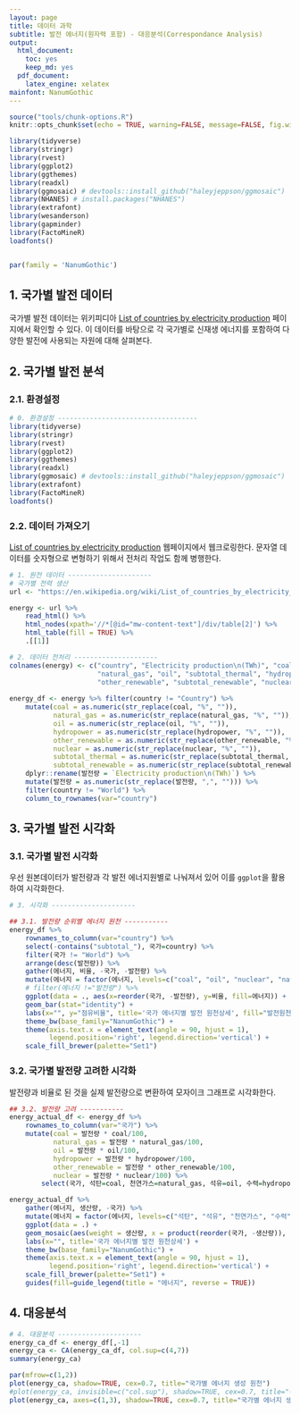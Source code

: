 ```yaml
---
layout: page
title: 데이터 과학
subtitle: 발전 에너지(원자력 포함) - 대응분석(Correspondance Analysis)
output:
  html_document: 
    toc: yes
    keep_md: yes
  pdf_document:
    latex_engine: xelatex
mainfont: NanumGothic
---
```


```r
source("tools/chunk-options.R")
knitr::opts_chunk$set(echo = TRUE, warning=FALSE, message=FALSE, fig.width=12)

library(tidyverse)
library(stringr)
library(rvest)
library(ggplot2)
library(ggthemes)
library(readxl)
library(ggmosaic) # devtools::install_github("haleyjeppson/ggmosaic")
library(NHANES) # install.packages("NHANES")
library(extrafont)
library(wesanderson)
library(gapminder)
library(FactoMineR)
loadfonts()


par(family = 'NanumGothic')
```

## 1. 국가별 발전 데이터

국가별 발전 데이터는 위키피디아 [List of countries by electricity production](https://en.wikipedia.org/wiki/List_of_countries_by_electricity_production) 페이지에서 
확인할 수 있다. 이 데이터를 바탕으로 각 국가별로 신재생 에너지를 포함하여 다양한 발전에 사용되는 자원에 대해 살펴본다.

## 2.  국가별 발전 분석

### 2.1. 환경설정

``` r
# 0. 환경설정 -----------------------------------
library(tidyverse)
library(stringr)
library(rvest)
library(ggplot2)
library(ggthemes)
library(readxl)
library(ggmosaic) # devtools::install_github("haleyjeppson/ggmosaic")
library(extrafont)
library(FactoMineR)
loadfonts()
```

### 2.2. 데이터 가져오기

[List of countries by electricity production](https://en.wikipedia.org/wiki/List_of_countries_by_electricity_production) 웹페이지에서 
웹크로링한다. 문자열 데이터를 숫자형으로 변형하기 위해서 전처리 작업도 함께 병행한다.

``` r
# 1. 원전 데이터 ---------------------
# 국가별 전력 생산
url <- "https://en.wikipedia.org/wiki/List_of_countries_by_electricity_production"

energy <- url %>%
    read_html() %>%
    html_nodes(xpath='//*[@id="mw-content-text"]/div/table[2]') %>%
    html_table(fill = TRUE) %>% 
    .[[1]]

# 2. 데이터 전처리 ---------------------
colnames(energy) <- c("country", "Electricity production\n(TWh)", "coal", 
                      "natural_gas", "oil", "subtotal_thermal", "hydropower", 
                      "other_renewable", "subtotal_renewable", "nuclear")
  
energy_df <- energy %>% filter(country != "Country") %>% 
    mutate(coal = as.numeric(str_replace(coal, "%", "")),
           natural_gas = as.numeric(str_replace(natural_gas, "%", "")),
           oil = as.numeric(str_replace(oil, "%", "")),
           hydropower = as.numeric(str_replace(hydropower, "%", "")),
           other_renewable = as.numeric(str_replace(other_renewable, "%", "")),
           nuclear = as.numeric(str_replace(nuclear, "%", "")),
           subtotal_thermal = as.numeric(str_replace(subtotal_thermal, "%", "")),
           subtotal_renewable = as.numeric(str_replace(subtotal_renewable, "%", ""))) %>% 
    dplyr::rename(발전량 = `Electricity production\n(TWh)`) %>% 
    mutate(발전량 = as.numeric(str_replace(발전량, ",", ""))) %>% 
    filter(country != "World") %>% 
    column_to_rownames(var="country")
```

## 3. 국가별 발전 시각화

### 3.1. 국가별 발전 시각화

우선 원본데이터가 발전량과 각 발전 에너지원별로 나눠져서 있어 이를 `ggplot`을 활용하여 시각화한다. 

``` r
# 3. 시각화 ---------------------

## 3.1. 발전량 순위별 에너지 원천 -----------
energy_df %>% 
    rownames_to_column(var="country") %>% 
    select(-contains("subtotal_"), 국가=country) %>% 
    filter(국가 != "World") %>% 
    arrange(desc(발전량)) %>% 
    gather(에너지, 비율, -국가, -발전량) %>% 
    mutate(에너지 = factor(에너지, levels=c("coal", "oil", "nuclear", "natural_gas", "hydropower", "other_renewable"))) %>% 
    # filter(에너지 !="발전량") %>% 
    ggplot(data = ., aes(x=reorder(국가, -발전량), y=비율, fill=에너지)) +
    geom_bar(stat="identity") +
    labs(x="", y="점유비율", title='국가 에너지별 발전 원천상세', fill="발전원천") + 
    theme_bw(base_family="NanumGothic") +
    theme(axis.text.x = element_text(angle = 90, hjust = 1),
          legend.position='right', legend.direction='vertical') +
    scale_fill_brewer(palette="Set1")

```

### 3.2. 국가별 발전량 고려한 시각화

발전량과 비율로 된 것을 실제 발전량으로 변환하여 모자이크 그래프로 시각화한다.

``` r
## 3.2. 발전량 고려 -----------
energy_actual_df <- energy_df %>% 
    rownames_to_column(var="국가") %>% 
    mutate(coal = 발전량 * coal/100,
           natural_gas = 발전량 * natural_gas/100,
           oil = 발전량 * oil/100,
           hydropower = 발전량 * hydropower/100,
           other_renewable = 발전량 * other_renewable/100,
           nuclear = 발전량 * nuclear/100) %>% 
        select(국가, 석탄=coal, 천연가스=natural_gas, 석유=oil, 수력=hydropower, 신재생=other_renewable, 원자력=nuclear)

energy_actual_df %>% 
    gather(에너지, 생산량, -국가) %>% 
    mutate(에너지 = factor(에너지, levels=c("석탄", "석유", "천연가스", "수력", "신재생", "원자력"))) %>% 
    ggplot(data = .) +
    geom_mosaic(aes(weight = 생산량, x = product(reorder(국가, -생산량)), fill=factor(에너지)), na.rm=TRUE) +
    labs(x="", title='국가 에너지별 발전 원천상세') + 
    theme_bw(base_family="NanumGothic") +
    theme(axis.text.x = element_text(angle = 90, hjust = 1),
          legend.position='right', legend.direction='vertical') +
    scale_fill_brewer(palette="Set1") +
    guides(fill=guide_legend(title = "에너지", reverse = TRUE))
```

## 4. 대응분석

``` r
# 4. 대응분석 ---------------------
energy_ca_df <- energy_df[,-1]
energy_ca <- CA(energy_ca_df, col.sup=c(4,7))
summary(energy_ca)

par(mfrow=c(1,2))
plot(energy_ca, shadow=TRUE, cex=0.7, title="국가별 에너지 생성 원천")
#plot(energy_ca, invisible=c("col.sup"), shadow=TRUE, cex=0.7, title="국가별 에너지 생성 원천")
plot(energy_ca, axes=c(1,3), shadow=TRUE, cex=0.7, title="국가별 에너지 생성 원천")
```